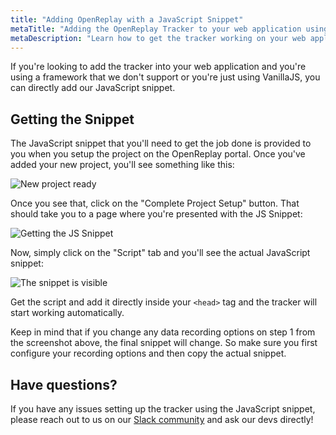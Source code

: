 ```yaml
---
title: "Adding OpenReplay with a JavaScript Snippet"
metaTitle: "Adding the OpenReplay Tracker to your web application using the JS Snippet"
metaDescription: "Learn how to get the tracker working on your web application using the JS Snippet"
---
```


If you're looking to add the tracker into your web application and you're using a framework that we don't support or you're just
using VanillaJS, you can directly add our JavaScript snippet.

## Getting the Snippet

The JavaScript snippet that you'll need to get the job done is provided to you when you setup the project on the OpenReplay portal.
Once you've added your new project, you'll see something like this:

![New project ready](/using-or/snippet/new-project-ready.png)

Once you see that, click on the "Complete Project Setup" button. 
That should take you to a page where you're presented with the JS Snippet:


![Getting the JS Snippet](/using-or/snippet/getting-snippet.png)

Now, simply click on the "Script" tab and you'll see the actual JavaScript snippet:

![The snippet is visible](/using-or/snippet/snippet-visible.png)

Get the script and add it directly inside your `<head>` tag and the tracker will start working automatically.

<Aside type="tip">
Keep in mind that if you change any data recording options on step 1 from the screenshot above, the final snippet will change.
So make sure you first configure your recording options and then copy the actual snippet.
</Aside>

## Have questions?

If you have any issues setting up the tracker using the JavaScript snippet, please reach out to us on our [Slack community](https://slack.openreplay.com/) and ask our devs directly!

